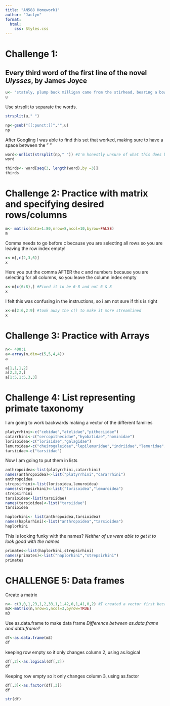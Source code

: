 ```yaml
---
title: "AN588 Homework1"
author: "Jaclyn"
format: 
  html:
    css: Styles.css
---
```


# Challenge 1: 
## Every third word of the first line of the novel *Ulysses*, by James Joyce

```r
u<- "stately, plump buck milligan came from the stirhead, bearing a bowl of lather on which a mirror and a razor lay crossed" 
u
```

Use strsplit to separate the words.

```r
strsplit(u," ")

```

```r
np<-gsub("[[:punct:]]","",u) 
np
```

After Googling I was able to find this set that worked, making sure to have a space between the " "

```r
word<-unlist(strsplit(np," ")) #I'm honestly unsure of what this does but it was the only thing that got this working
word
```

```r
thirds<- word[seq(3, length(word),by =3)]
thirds
```

# Challenge 2: Practice with matrix and specifying desired rows/columns

```r
m<- matrix(data=1:80,nrow=8,ncol=10,byrow=FALSE)
m
```

Comma needs to go before c because you are selecting all rows so you are leaving the row index empty!

```r
x<-m[,c(2,3,6)]
x
```

Here you put the comma AFTER the c and numbers because you are selecting for all columns, so you leave the column index empty

```r
x<-m[c(6:8),] #Fixed it to be 6-8 and not 6 & 8
x
```

I felt this was confusing in the instructions, so i am not sure if this is right

```r
x<-m[2:6,2:9] #took away the c() to make it more streamlined
x
```

# Challenge 3: Practice with Arrays

```r
n<- 400:1
a<-array(n,dim=c(5,5,4,4))
a
```

```r
a[1,1,1,2]
a[2,3,2,]
a[1:5,1:5,3,3]
```

# Challenge 4: List representing primate taxonomy

I am going to work backwards making a vector of the different families

```r
platyrrhini<-c("cebidae","atelidae","pitheciidae")
catarrhini<-c("cercopithecidae","hyobatidae","hominidae")
lorisoidea<-c("lorisidae","galagidae")
lemuroidea<-c("cheirogaleidae","lepilemuridae","indriidae","lemuridae","daubentoniidae")
tarsiidae<-c("tarsiidae")

```

Now I am going to put them in lists

```r
anthropoidea<-list(platyrrhini,catarrhini)
names(anthropoidea)<-list("platyrrhini","cararrhini")
anthropoidea
strepsirhini<-list(lorisoidea,lemuroidea)
names(strepsirhini)<-list("lorisoidea","lemuroidea")
strepsirhini
tarsioidea<-list(tarsiidae)
names(tarsioidea)<-list("tarsiidae")
tarsioidea

```

```r
haplorhini<- list(anthropoidea,tarsioidea)
names(haplorhini)<-list("anthropoidea","tarsioidea")
haplorhini
```

This is looking funky with the names? *Neither of us were able to get it to look good with the names*

```r
primates<-list(haplorhini,strepsirhini)
names(primates)<-list("haplorhini","strepsirhini")
primates
```

# CHALLENGE 5: Data frames

Create a matrix

```r
n<- c(3,0,1,23,1,2,33,1,1,42,0,1,41,0,2) #I created a vector first because I like the organization of it 
m3<-matrix(n,nrow=5,ncol=3,byrow=TRUE)
m3
```

Use as.data.frame to make data frame *Difference between as.data.frame and data.frame?*

```r
df<-as.data.frame(m3)
df
```

keeping row empty so it only changes column 2, using as.logical

```r
df[,2]<-as.logical(df[,2])
df
```

Keeping row empty so it only changes column 3, using as.factor

```r
df[,3]<-as.factor(df[,3])
df
```

```r
str(df)

```
